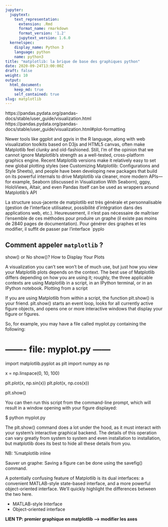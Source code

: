 ```yaml
---
jupyter:
  jupytext:
    text_representation:
      extension: .Rmd
      format_name: rmarkdown
      format_version: '1.2'
      jupytext_version: 1.6.0
  kernelspec:
    display_name: Python 3
    language: python
    name: python3
title: "matplotlib: la brique de base des graphiques python"
date: 2020-09-24T13:00:00Z
draft: false
weight: 10
output: 
  html_document:
    keep_md: true
    self_contained: true
slug: matplotlib
---
```


https://pandas.pydata.org/pandas-docs/stable/user_guide/visualization.html
https://pandas.pydata.org/pandas-docs/stable/user_guide/visualization.html#plot-formatting


Newer tools like ggplot and ggvis in the R language, along with web visualization toolkits based on D3js and HTML5 canvas, often make Matplotlib feel clunky and old-fashioned. Still, I'm of the opinion that we cannot ignore Matplotlib's strength as a well-tested, cross-platform graphics engine. Recent Matplotlib versions make it relatively easy to set new global plotting styles (see Customizing Matplotlib: Configurations and Style Sheets), and people have been developing new packages that build on its powerful internals to drive Matplotlib via cleaner, more modern APIs—for example, Seaborn (discussed in Visualization With Seaborn), ggpy, HoloViews, Altair, and even Pandas itself can be used as wrappers around Matplotlib's API

La structure sous-jacente de matplotlib est très générale et personnalisable (gestion de l’interface utilisateur, possibilité d’intégration dans des applications web, etc.). Heureusement, il n’est pas nécessaire de maîtriser l’ensemble de ces méthodes pour produire un graphe (il existe pas moins de 2840 pages de documentation). Pour générer des graphes et les modifier, il suffit de passer par l’interface `pyplo

## Comment appeler `matplotlib` ?


show() or No show()? How to Display Your Plots

A visualization you can't see won't be of much use, but just how you view your Matplotlib plots depends on the context. The best use of Matplotlib differs depending on how you are using it; roughly, the three applicable contexts are using Matplotlib in a script, in an IPython terminal, or in an IPython notebook.
Plotting from a script

If you are using Matplotlib from within a script, the function plt.show() is your friend. plt.show() starts an event loop, looks for all currently active figure objects, and opens one or more interactive windows that display your figure or figures.

So, for example, you may have a file called myplot.py containing the following:

# ------- file: myplot.py ------
import matplotlib.pyplot as plt
import numpy as np

x = np.linspace(0, 10, 100)

plt.plot(x, np.sin(x))
plt.plot(x, np.cos(x))

plt.show()

You can then run this script from the command-line prompt, which will result in a window opening with your figure displayed:

$ python myplot.py

The plt.show() command does a lot under the hood, as it must interact with your system's interactive graphical backend. The details of this operation can vary greatly from system to system and even installation to installation, but matplotlib does its best to hide all these details from you.


NB:  %matplotlib inline


Sauver un graphe: Saving a figure can be done using the savefig() command.


A potentially confusing feature of Matplotlib is its dual interfaces: a convenient MATLAB-style state-based interface, and a more powerful object-oriented interface. We'll quickly highlight the differences between the two here.

* MATLAB-style Interface
* Object-oriented interface


**LIEN TP: premier graphique en matplotlib --> modifier les axes**